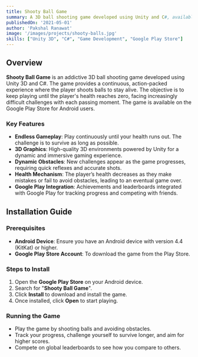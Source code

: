 ---
title: Shooty Ball Game
summary: A 3D ball shooting game developed using Unity and C#, available on the Play Store.
publishedOn: '2021-05-01'
author: 'Pakshal Ranawat'
image: '/images/projects/shooty-balls.jpg'
skills: ["Unity 3D", "C#", "Game Development", "Google Play Store"]
---

## Overview

**Shooty Ball Game** is an addictive 3D ball shooting game developed using Unity 3D and C#. The game provides a continuous, action-packed experience where the player shoots balls to stay alive. The objective is to keep playing until the player's health reaches zero, facing increasingly difficult challenges with each passing moment. The game is available on the Google Play Store for Android users.

### Key Features

- **Endless Gameplay**: Play continuously until your health runs out. The challenge is to survive as long as possible.
- **3D Graphics**: High-quality 3D environments powered by Unity for a dynamic and immersive gaming experience.
- **Dynamic Obstacles**: New challenges appear as the game progresses, requiring quick reflexes and accurate shots.
- **Health Mechanism**: The player’s health decreases as they make mistakes or fail to avoid obstacles, leading to an eventual game over.
- **Google Play Integration**: Achievements and leaderboards integrated with Google Play for tracking progress and competing with friends.

## Installation Guide

### Prerequisites
- **Android Device**: Ensure you have an Android device with version 4.4 (KitKat) or higher.
- **Google Play Store Account**: To download the game from the Play Store.

### Steps to Install

1. Open the **Google Play Store** on your Android device.
2. Search for "**Shooty Ball Game**".
3. Click **Install** to download and install the game.
4. Once installed, click **Open** to start playing.

### Running the Game

- Play the game by shooting balls and avoiding obstacles.
- Track your progress, challenge yourself to survive longer, and aim for higher scores.
- Compete on global leaderboards to see how you compare to others.
